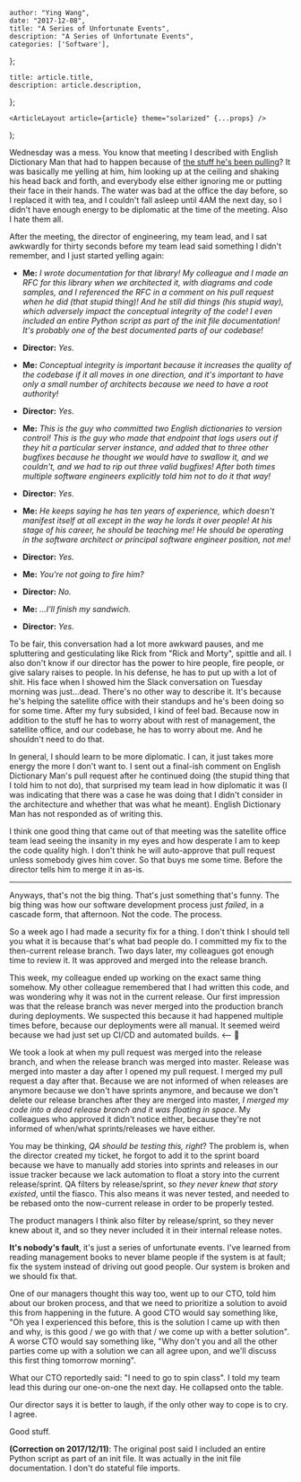 

    author: "Ying Wang",
    date: "2017-12-08",
    title: "A Series of Unfortunate Events",
    description: "A Series of Unfortunate Events",
    categories: ['Software'],
};

    title: article.title,
    description: article.description,
};

    <ArticleLayout article={article} theme="solarized" {...props} />
);


Wednesday was a mess. You know that meeting I described with English Dictionary Man that had to happen because of [the stuff he's been pulling](/posts/2017/12/06/jeebus_crispies)? It was basically me yelling at him, him looking up at the ceiling and shaking his head back and forth, and everybody else either ignoring me or putting their face in their hands. The water was bad at the office the day before, so I replaced it with tea, and I couldn't fall asleep until 4AM the next day, so I didn't have enough energy to be diplomatic at the time of the meeting. Also I hate them all.

After the meeting, the director of engineering, my team lead, and I sat awkwardly for thirty seconds before my team lead said something I didn't remember, and I just started yelling again:

- **Me:** *I wrote documentation for that library! My colleague and I made an RFC for this library when we architected it, with diagrams and code samples, and I referenced the RFC in a comment on his pull request when he did (that stupid thing)! And he still did things (his stupid way), which adversely impact the conceptual integrity of the code! I even included an entire Python script as part of the init file documentation! It's probably one of the best documented parts of our codebase!*

- **Director:** *Yes.*

- **Me:** *Conceptual integrity is important because it increases the quality of the codebase if it all moves in one direction, and it's important to have only a small number of architects because we need to have a root authority!*

- **Director:** *Yes.*

- **Me:** *This is the guy who committed two English dictionaries to version control! This is the guy who made that endpoint that logs users out if they hit a particular server instance, and added that to three other bugfixes because he thought we would have to swallow it, and we couldn't, and we had to rip out three valid bugfixes! After both times multiple software engineers explicitly told him not to do it that way!*

- **Director:** *Yes.*

- **Me:** *He keeps saying he has ten years of experience, which doesn't manifest itself at all except in the way he lords it over people! At his stage of his career, he should be teaching me! He should be operating in the software architect or principal software engineer position, not me!*

- **Director:** *Yes.*

- **Me:** *You're not going to fire him?*

- **Director:** *No.*

- **Me:** *...I'll finish my sandwich.*

- **Director:** *Yes.*

To be fair, this conversation had a lot more awkward pauses, and me spluttering and gesticulating like Rick from "Rick and Morty", spittle and all. I also don't know if our director has the power to hire people, fire people, or give salary raises to people. In his defense, he has to put up with a lot of shit. His face when I showed him the Slack conversation on Tuesday morning was just...dead. There's no other way to describe it. It's because he's helping the satellite office with their standups and he's been doing so for some time. After my fury subsided, I kind of feel bad. Because now in addition to the stuff he has to worry about with rest of management, the satellite office, and our codebase, he has to worry about me. And he shouldn't need to do that.

In general, I should learn to be more diplomatic. I can, it just takes more energy the more I don't want to. I sent out a final-ish comment on English Dictionary Man's pull request after he continued doing (the stupid thing that I told him to not do), that surprised my team lead in how diplomatic it was (I was indicating that there was a case he was doing that I didn't consider in the architecture and whether that was what he meant). English Dictionary Man has not responded as of writing this.

I think one good thing that came out of that meeting was the satellite office team lead seeing the insanity in my eyes and how desperate I am to keep the code quality high. I don't think he will auto-approve that pull request unless somebody gives him cover. So that buys me some time. Before the director tells him to merge it in as-is.

___

Anyways, that's not the big thing. That's just something that's funny. The big thing was how our software development process just *failed*, in a cascade form, that afternoon. Not the code. The process.

So a week ago I had made a security fix for a thing. I don't think I should tell you what it is because that's what bad people do. I committed my fix to the then-current release branch. Two days later, my colleagues got enough time to review it. It was approved and merged into the release branch.

This week, my colleague ended up working on the exact same thing somehow. My other colleague remembered that I had written this code, and was wondering why it was not in the current release. Our first impression was that the release branch was never merged into the production branch during deployments. We suspected this because it had happened multiple times before, because our deployments were all manual. It seemed weird because we had just set up CI/CD and automated builds. <-- :tada:

We took a look at when my pull request was merged into the release branch, and when the release branch was merged into master. Release was merged into master a day after I opened my pull request. I merged my pull request a day after that. Because we are not informed of when releases are anymore because we don't have sprints anymore, and because we don't delete our release branches after they are merged into master, *I merged my code into a dead release branch and it was floating in space*. My colleagues who approved it didn't notice either, because they're not informed of when/what sprints/releases we have either.

You may be thinking, *QA should be testing this, right*? The problem is, when the director created my ticket, he forgot to add it to the sprint board because we have to manually add stories into sprints and releases in our issue tracker because we lack automation to float a story into the current release/sprint. QA filters by release/sprint, so *they never knew that story existed*, until the fiasco. This also means it was never tested, and needed to be rebased onto the now-current release in order to be properly tested.

The product managers I think also filter by release/sprint, so they never knew about it, and so they never included it in their internal release notes.

**It's nobody's fault**, it's just a series of unfortunate events. I've learned from reading management books to never blame people if the system is at fault; fix the system instead of driving out good people. Our system is broken and we should fix that.

One of our managers thought this way too, went up to our CTO, told him about our broken process, and that we need to prioritize a solution to avoid this from happening in the future. A good CTO would say something like, "Oh yea I experienced this before, this is the solution I came up with then and why, is this good / we go with that / we come up with a better solution". A worse CTO would say something like, "Why don't you and all the other parties come up with a solution we can all agree upon, and we'll discuss this first thing tomorrow morning".

What our CTO reportedly said: "I need to go to spin class". I told my team lead this during our one-on-one the next day. He collapsed onto the table.

Our director says it is better to laugh, if the only other way to cope is to cry. I agree.

Good stuff.

**(Correction on 2017/12/11)**: The original post said I included an entire Python script as part of an init file. It was actually in the init file documentation. I don't do stateful file imports.

